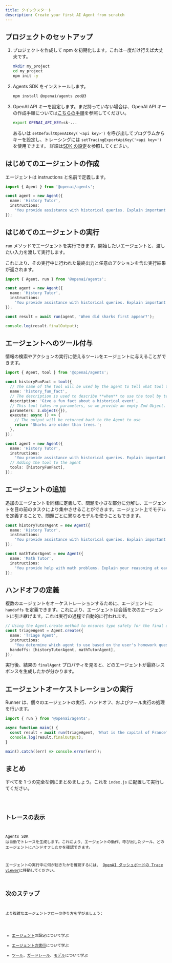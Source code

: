 ```yaml
---
title: クイックスタート
description: Create your first AI Agent from scratch
---
```



## プロジェクトのセットアップ

<Steps>

1. プロジェクトを作成して npm を初期化します。これは一度だけ行えば大丈夫です。

   ```bash
   mkdir my_project
   cd my_project
   npm init -y
   ```

2. Agents SDK をインストールします。

   ```bash
   npm install @openai/agents zod@3
   ```

3. OpenAI API キーを設定します。まだ持っていない場合は、OpenAI API キーの作成手順については[こちらの手順](https://platform.openai.com/docs/quickstart#create-and-export-an-api-key)を参照してください。

   ```bash
   export OPENAI_API_KEY=sk-...
   ```

   あるいは `setDefaultOpenAIKey('<api key>')` を呼び出してプログラムからキーを設定し、トレーシングには `setTracingExportApiKey('<api key>')` を使用できます。
   詳細は[SDK の設定](/openai-agents-js/ja/guides/config)を参照してください。

</Steps>

## はじめてのエージェントの作成

エージェントは instructions と名前で定義します。

```typescript
import { Agent } from '@openai/agents';

const agent = new Agent({
  name: 'History Tutor',
  instructions:
    'You provide assistance with historical queries. Explain important events and context clearly.',
});
```

## はじめてのエージェントの実行

`run` メソッドでエージェントを実行できます。開始したいエージェントと、渡したい入力を渡して実行します。

これにより、その実行中に行われた最終出力と任意のアクションを含む実行結果が返されます。

```typescript
import { Agent, run } from '@openai/agents';

const agent = new Agent({
  name: 'History Tutor',
  instructions:
    'You provide assistance with historical queries. Explain important events and context clearly.',
});

const result = await run(agent, 'When did sharks first appear?');

console.log(result.finalOutput);
```

## エージェントへのツール付与

情報の検索やアクションの実行に使えるツールをエージェントに与えることができます。

```typescript
import { Agent, tool } from '@openai/agents';

const historyFunFact = tool({
  // The name of the tool will be used by the agent to tell what tool to use.
  name: 'history_fun_fact',
  // The description is used to describe **when** to use the tool by telling it **what** it does.
  description: 'Give a fun fact about a historical event',
  // This tool takes no parameters, so we provide an empty Zod Object.
  parameters: z.object({}),
  execute: async () => {
    // The output will be returned back to the Agent to use
    return 'Sharks are older than trees.';
  },
});

const agent = new Agent({
  name: 'History Tutor',
  instructions:
    'You provide assistance with historical queries. Explain important events and context clearly.',
  // Adding the tool to the agent
  tools: [historyFunFact],
});
```

## エージェントの追加

追加のエージェントを同様に定義して、問題を小さな部分に分解し、エージェントを目の前のタスクにより集中させることができます。エージェント上でモデルを定義することで、問題ごとに異なるモデルを使うこともできます。

```typescript
const historyTutorAgent = new Agent({
  name: 'History Tutor',
  instructions:
    'You provide assistance with historical queries. Explain important events and context clearly.',
});

const mathTutorAgent = new Agent({
  name: 'Math Tutor',
  instructions:
    'You provide help with math problems. Explain your reasoning at each step and include examples',
});
```

## ハンドオフの定義

複数のエージェントをオーケストレーションするために、エージェントに `handoffs` を定義できます。これにより、エージェントは会話を次のエージェントに引き継げます。これは実行の過程で自動的に行われます。

```typescript
// Using the Agent.create method to ensures type safety for the final output
const triageAgent = Agent.create({
  name: 'Triage Agent',
  instructions:
    "You determine which agent to use based on the user's homework question",
  handoffs: [historyTutorAgent, mathTutorAgent],
});
```

実行後、結果の `finalAgent` プロパティを見ると、どのエージェントが最終レスポンスを生成したかが分かります。

## エージェントオーケストレーションの実行

Runner は、個々のエージェントの実行、ハンドオフ、およびツール実行の処理を行います。

```typescript
import { run } from '@openai/agents';

async function main() {
  const result = await run(triageAgent, 'What is the capital of France?');
  console.log(result.finalOutput);
}

main().catch((err) => console.error(err));
```

## まとめ

すべてを 1 つの完全な例にまとめましょう。これを `index.js` に配置して実行してください。

<Code lang="typescript" code={quickstartExample} title="クイックスタート" />

## トレースの表示

Agents SDK は自動でトレースを生成します。これにより、エージェントの動作、呼び出したツール、どのエージェントにハンドオフしたかを確認できます。

エージェントの実行中に何が起きたかを確認するには、
[OpenAI ダッシュボードの Trace viewer](https://platform.openai.com/traces)に移動してください。

## 次のステップ

より複雑なエージェントフローの作り方を学びましょう:

- [エージェント](/openai-agents-js/ja/guides/agents)の設定について学ぶ
- [エージェントの実行](/openai-agents-js/ja/guides/running-agents)について学ぶ
- [ツール](/openai-agents-js/ja/guides/tools)、[ガードレール](/openai-agents-js/ja/guides/guardrails)、[モデル](/openai-agents-js/ja/guides/models)について学ぶ
